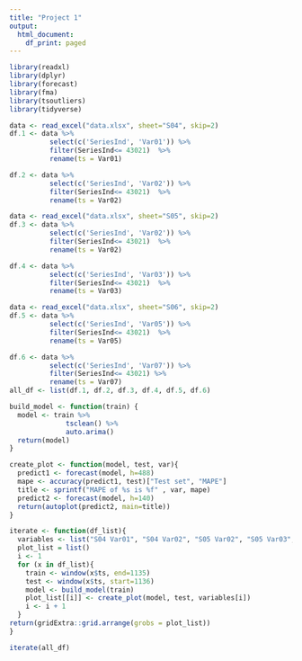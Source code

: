 ```yaml
---
title: "Project 1"
output:
  html_document:
    df_print: paged
---
```




```r
library(readxl)
library(dplyr)
library(forecast)
library(fma)
library(tsoutliers)
library(tidyverse)
```


```r
data <- read_excel("data.xlsx", sheet="S04", skip=2)
df.1 <- data %>%
          select(c('SeriesInd', 'Var01')) %>%
          filter(SeriesInd<= 43021)  %>%
          rename(ts = Var01)

df.2 <- data %>%
          select(c('SeriesInd', 'Var02')) %>%
          filter(SeriesInd<= 43021)  %>%
          rename(ts = Var02)

data <- read_excel("data.xlsx", sheet="S05", skip=2)
df.3 <- data %>%
          select(c('SeriesInd', 'Var02')) %>%
          filter(SeriesInd<= 43021)  %>%
          rename(ts = Var02) 

df.4 <- data %>%
          select(c('SeriesInd', 'Var03')) %>%
          filter(SeriesInd<= 43021)  %>%
          rename(ts = Var03)

data <- read_excel("data.xlsx", sheet="S06", skip=2)
df.5 <- data %>%
          select(c('SeriesInd', 'Var05')) %>%
          filter(SeriesInd<= 43021)  %>%
          rename(ts = Var05)

df.6 <- data %>%
          select(c('SeriesInd', 'Var07')) %>%
          filter(SeriesInd<= 43021) %>%
          rename(ts = Var07)
all_df <- list(df.1, df.2, df.3, df.4, df.5, df.6)
```



```r
build_model <- function(train) {
  model <- train %>%
              tsclean() %>%
              auto.arima()
  return(model)
}

create_plot <- function(model, test, var){
  predict1 <- forecast(model, h=488)
  mape <- accuracy(predict1, test)["Test set", "MAPE"]
  title <- sprintf("MAPE of %s is %f" , var, mape)
  predict2 <- forecast(model, h=140)
  return(autoplot(predict2, main=title))
}

iterate <- function(df_list){
  variables <- list("S04 Var01", "S04 Var02", "S05 Var02", "S05 Var03", "S06 Var05", "S06 Var07")
  plot_list = list()
  i <- 1
  for (x in df_list){
    train <- window(x$ts, end=1135)
    test <- window(x$ts, start=1136)
    model <- build_model(train)
    plot_list[[i]] <- create_plot(model, test, variables[i])
    i <- i + 1
  }
return(gridExtra::grid.arrange(grobs = plot_list))
}
```


```r
iterate(all_df)
```








